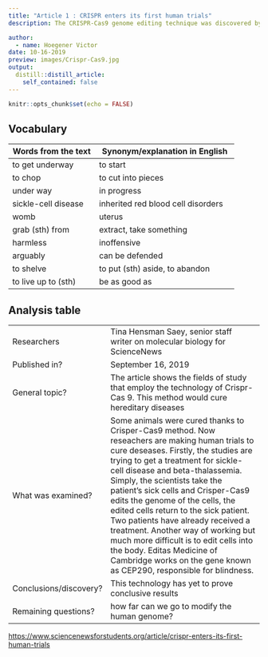 ```yaml
---
title: "Article 1 : CRISPR enters its first human trials"
description: The CRISPR-Cas9 genome editing technique was discovered by a French researcher Emmanuelle Charpentier collaborating with an American Jennifer Doudna. This tools  allow modifying genome sequences with precision and open the way of new discoveries. Reseachers are working on different applications such as prevent or cure diseases.

author:
  - name: Hoegener Victor
date: 10-16-2019
preview: images/Crispr-Cas9.jpg
output:
  distill::distill_article:
    self_contained: false
---
```


```r
knitr::opts_chunk$set(echo = FALSE)
```



## Vocabulary 

| Words from the text | Synonym/explanation in English |
| ------------------- | ------------------------------ |
| to get underway   | to start                   |
| to chop                    | to cut into pieces         |
| under way                    | in progress         |
| sickle-cell disease                    | inherited red blood cell disorders         |
| womb                    | uterus         |
| grab (sth) from                    | extract, take something         |
| harmless                    | inoffensive         |
| arguably                    | can be defended         |
| to shelve                    | to put (sth) aside, to abandon |
| to live up to (sth)                    | be as good as         |

## Analysis table 

|                              |                                                                     |
| ---------------------------- | ------------------------------------------------------------------- |
| Researchers                  | Tina Hensman Saey, senior staff writer on molecular biology for ScienceNews                        |
| Published in?                | September 16, 2019                                                       |
| General topic?               |  The article shows the fields of study that employ the technology of Crispr-Cas 9. This method would cure hereditary diseases                      |
| What was examined?       |  Some animals were cured thanks to Crisper-Cas9 method. Now reseachers are making human trials to cure deseases. Firstly, the studies are trying to get a treatment for sickle-cell disease and beta-thalassemia. Simply, the scientists take the patient's sick cells and Crisper-Cas9 edits the genome of the cells, the edited cells return to the sick patient. Two patients have already received a treatment. Another way of working but much more difficult is to edit cells into the body. Editas Medicine of Cambridge works on the gene known as CEP290, responsible for blindness.      |
| Conclusions/discovery?       |  This technology has yet to prove conclusive results      |
| Remaining questions?         | how far can we go to modify the human genome? |


<https://www.sciencenewsforstudents.org/article/crispr-enters-its-first-human-trials>
